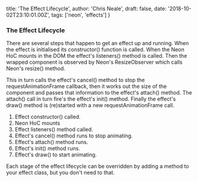   title: 'The Effect Lifecycle',
  author: 'Chris Neale',
  draft: false,
  date: '2018-10-02T23:10:01.00Z',
  tags: ['neon', 'effects']
}

### The Effect Lifecycle

There are several steps that happen to get an effect up and running. When the effect is initialised its constructor() function is called. When the Neon HoC mounts in the DOM the effect's listeners() method is called. Then the wrapped component is observed by Neon's ResizeObserver which calls Neon's resize() method.

This in turn calls the effect's cancel() method to stop the requestAnimationFrame callback, then it works out the size of the component and passes that information to the effect's attach() method. The attach() call in turn fire's the effect's init() method. Finally the effect's draw() method is (re)started with a new requestAnimationFrame call.

1. Effect constructor() called.
1. Neon HoC mounts
1. Effect listeners() method called.
1. Effect's cancel() method runs to stop animating.
1. Effect's attach() method runs.
1. Effect's init() method runs.
1. Effect's draw() to start animating.

Each stage of the effect lifecycle can be overridden by adding a method to your effect class, but you don't need to that.